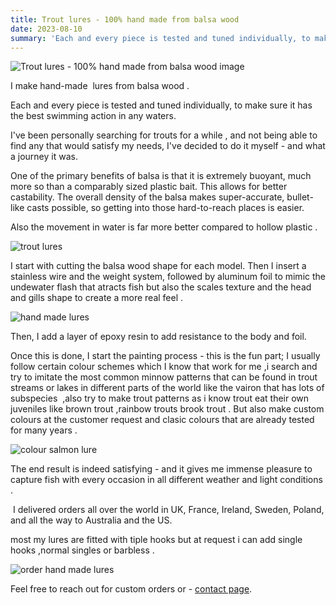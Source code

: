 ```yaml
---
title: Trout lures - 100% hand made from balsa wood
date: 2023-08-10
summary: 'Each and every piece is tested and tuned individually, to make sure it has the best swimming action in any waters.'
---
```


![Trout lures - 100% hand made from balsa wood image](https://cdn.shopify.com/s/files/1/0513/0652/8917/articles/DSC05422_720x.jpg?v=1675419508)

I make hand-made  lures from balsa wood .

Each and every piece is tested and tuned individually, to make sure it has the best swimming action in any waters.

I've been personally searching for trouts for a while , and not being able to find any that would satisfy my needs, I've decided to do it myself - and what a journey it was.

One of the primary benefits of balsa is that it is extremely buoyant, much more so than a comparably sized plastic bait. This allows for better castability. The overall density of the balsa makes super-accurate, bullet-like casts possible, so getting into those hard-to-reach places is easier.

Also the movement in water is far more better compared to hollow plastic .

![trout lures](https://cdn.shopify.com/s/files/1/0513/0652/8917/files/Trout_lures_romania_480x480.jpg?v=1620904721)

I start with cutting the balsa wood shape for each model. Then I insert a stainless wire and the weight system, followed by aluminum foil to mimic the undewater flash that atracts fish but also the scales texture and the head and gills shape to create a more real feel .

![hand made lures](https://cdn.shopify.com/s/files/1/0513/0652/8917/files/hand_made_lures_480x480.jpg?v=1620904945)

Then, I add a layer of epoxy resin to add resistance to the body and foil.

Once this is done, I start the painting process - this is the fun part; I usually follow certain colour schemes which I know that work for me ,i search and try to imitate the most common minnow patterns that can be found in trout streams or lakes in different parts of the world like the vairon that has lots of subspecies  ,also try to make trout patterns as i know trout eat their own juveniles like brown trout ,rainbow trouts brook trout . But also make custom colours at the customer request and clasic colours that are already tested for many years .

![colour salmon lure](https://cdn.shopify.com/s/files/1/0513/0652/8917/files/colour_salmon_lure_480x480.jpg?v=1620905193)

The end result is indeed satisfying - and it gives me immense pleasure to capture fish with every occasion in all different weather and light conditions .

 I delivered orders all over the world in UK, France, Ireland, Sweden, Poland, and all the way to Australia and the US.

most my lures are fitted with tiple hooks but at request i can add single hooks ,normal singles or barbless .

![order hand made lures](https://cdn.shopify.com/s/files/1/0513/0652/8917/files/order_hand_made_lures_480x480.jpg?v=1620905370)

Feel free to reach out for custom orders or - [contact page](https://panlures.com/pages/contact).